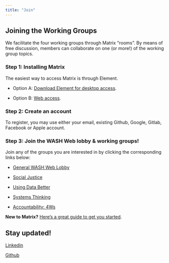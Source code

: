 ```yaml
---
title: "Join"
---
```


## Joining the Working Groups

We facilitate the four working groups through Matrix "rooms". By means of free discussion, members can collaborate on one (or more!) of the working group topics.

### Step 1: Installing Matrix 

The easiest way to access Matrix is through Element.

-   Option A: [Download Element for desktop access](https://element.io/download).

-   Option B: [Web access](https://app.element.io/).

### Step 2: Create an account

To register, you may use either your email, existing Github, Google, Gitlab,
Facebook or Apple account.

### Step 3: Join the WASH Web lobby & working groups!

Join any of the groups you are interested in by clicking the corresponding links below:

-   [General WASH Web Lobby](https://matrix.to/#/#wash-web-lobby:autonomic.zone)

-   [Social Justice](https://matrix.to/#/#washweb-social-justice:matrix.org)

-   [Using Data Better](https://matrix.to/#/#washweb-using-data-better:matrix.org)

-   [Systems Thinking](https://matrix.to/#/#washweb-systems:matrix.org)

-   [Accountability: 4Ws](https://matrix.to/#/#accountability-4ws:matrix.org)

**New to Matrix?** [Here's a great guide to get you started](https://static.element.io/pdfs/element-user-guide.pdf).

## Stay updated!

[Linkedin](https://www.linkedin.com/company/washweb/)

[Github](https://github.com/WASHNote/WASHWeb)
